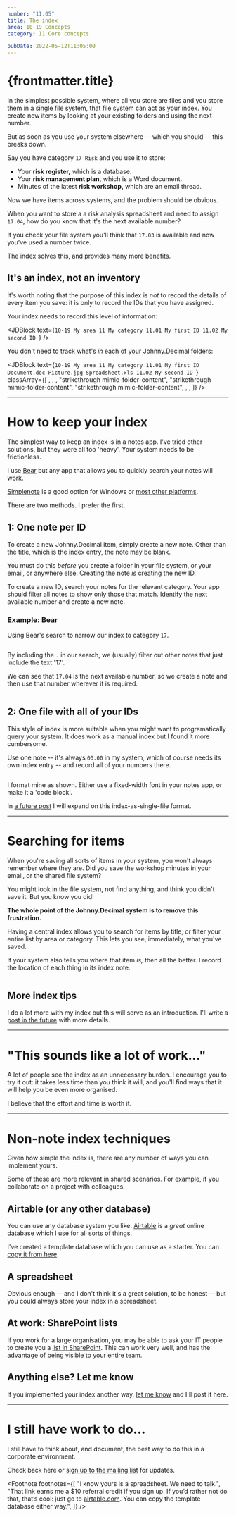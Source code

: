 ```yaml
---
number: "11.05"
title: The index
area: 10-19 Concepts
category: 11 Core concepts

pubDate: 2022-05-12T11:05:00
---
```



# {frontmatter.title}

In the simplest possible system, where all you store are files and you store them in a single file system, that file system can act as your index. You create new items by looking at your existing folders and using the next number.

But as soon as you use your system elsewhere -- which you should -- this breaks down.

Say you have category `17 Risk` and you use it to store:

- Your **risk register,** which is a database.<FootRef n={1} />
- Your **risk management plan,** which is a Word document.
- Minutes of the latest **risk workshop,** which are an email thread.

Now we have items across systems, and the problem should be obvious.

<Table />

When you want to store a a risk analysis spreadsheet and need to assign `17.04`, how do you know that it's the next available number?

If you check your file system you'll think that `17.03` is available and now you've used a number twice.

The index solves this, and provides many more benefits.

## It's an index, not an inventory

It's worth noting that the purpose of this index is _not_ to record the details of every item you save: it is only to record the IDs that you have assigned.

Your index needs to record this level of information:

<JDBlock
  text={`10-19 My area
   11 My category
      11.01 My first ID
      11.02 My second ID
`}
/>

You don't need to track what's _in_ each of your Johnny.Decimal folders:

<JDBlock
  text={`10-19 My area
   11 My category
      11.01 My first ID
Document.doc
Picture.jpg
Spreadsheet.xls
      11.02 My second ID
`}
  classArray={[
    ,
    ,
    ,
    "strikethrough mimic-folder-content",
    "strikethrough mimic-folder-content",
    "strikethrough mimic-folder-content",
    ,
    ,
  ]}
/>

---

# How to keep your index

The simplest way to keep an index is in a notes app. I've tried other solutions, but they were all too 'heavy'. Your system needs to be frictionless.

I use [Bear](https://bear.app) but any app that allows you to quickly search your notes will work.

[Simplenote](https://simplenote.com) is a good option for Windows or [most other platforms](https://github.com/Automattic/simplenote-electron/releases).

There are two methods. I prefer the first.

## 1: One note per ID

To create a new Johnny.Decimal item, simply create a new note. Other than the title, which is the index entry, the note may be blank.

You must do this _before_ you create a folder in your file system, or your email, or anywhere else. Creating the note _is_ creating the new ID.

To create a new ID, search your notes for the relevant category. Your app should filter all notes to show only those that match. Identify the next available number and create a new note.

### Example: Bear

Using Bear's search to narrow our index to category `17`.

<img srcset="/img/11.05-bear-filter-17.webp 2x" loading="lazy" />

By including the `.` in our search, we (usually) filter out other notes that just include the text '17'.

We can see that `17.04` is the next available number, so we create a note and then use that number wherever it is required.

<img srcset="/img/11.05-bear-new-17.04.wepb 2x" loading="lazy" />

## 2: One file with all of your IDs

This style of index is more suitable when you might want to programatically query your system. It does work as a manual index but I found it more cumbersome.

Use one note -- it's always `00.00` in my system, which of course needs its own index entry -- and record all of your numbers there.

<img srcset="/img/11.05-bear-00.00-the-index.webp 2x" loading="lazy" />

I format mine as shown. Either use a fixed-width font in your notes app, or make it a 'code block'.

In [a future post](/90-99-behind-the-scenes/98-hidden-website-pages/98.11-in-a-future-post/) I will expand on this index-as-single-file format.

---

# Searching for items

When you're saving all sorts of items in your system, you won't always remember where they are. Did you save the workshop minutes in your email, or the shared file system?

You might look in the file system, not find anything, and think you didn't save it. But you know you did!

**The whole point of the Johnny.Decimal system is to remove this frustration.**

Having a central index allows you to search for items by title, or filter your entire list by area or category. This lets you see, immediately, what you've saved.

If your system also tells you where that item _is,_ then all the better. I record the location of each thing in its index note.

<img srcset="/img/11.05-bear-17.03-location.webp 2x" loading="lazy" />

## More index tips

I do a lot more with my index but this will serve as an introduction. I'll write a [post in the future](/90-99-behind-the-scenes/98-hidden-website-pages/98.11-in-a-future-post/) with more details.

---

# "This sounds like a lot of work..."

A lot of people see the index as an unnecessary burden. I encourage you to try it out: it takes less time than you think it will, and you'll find ways that it will help you be even more organised.

I believe that the effort and time is worth it.

---

# Non-note index techniques

Given how simple the index is, there are any number of ways you can implement yours.

Some of these are more relevant in shared scenarios. For example, if you collaborate on a project with colleagues.

## Airtable (or any other database)

You can use any database system you like. <a href="https://airtable.com/invite/r/wcs73zWf">Airtable</a><FootRef n={2} /> is a _great_ online database which I use for all sorts of things.

I've created a template database which you can use as a starter. You can <a href="https://airtable.com/shr5vvlmaCV98G6z7">copy it from here</a>.

## A spreadsheet

Obvious enough -- and I don't think it's a great solution, to be honest -- but you could always store your index in a spreadsheet.

## At work: SharePoint lists

If you work for a large organisation, you may be able to ask your IT people to create you a <a href="https://support.office.com/en-us/article/create-a-list-in-sharepoint-0d397414-d95f-41eb-addd-5e6eff41b083?ui=en-US&rs=en-US&ad=US">list in SharePoint</a>. This can work very well, and has the advantage of being visible to your entire team.

## Anything else? Let me know

If you implemented your index another way, [let me know](/00-09-site-administration/02-send-and-receive/02.01-contact-me/) and I'll post it here.

---

# I still have work to do...

I still have to think about, and document, the best way to do this in a corporate environment.

Check back here or [sign up to the mailing list](/00-09-site-administration/02-send-and-receive/02.02-mailing-list/) for updates.

<Footnote
  footnotes={[
    "I know yours is a spreadsheet. We need to talk.",
    "That link earns me a $10 referral credit if you sign up. If you&rsquo;d rather not do that, that&rsquo;s cool: just go to <a href='https://airtable.com'>airtable.com</a>. You can copy the template database either way.",
  ]}
/>
